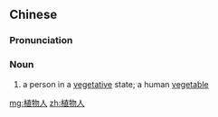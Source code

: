 ==Chinese==
{{zh-forms|type=21}}

===Pronunciation===
{{zh-pron
|m=zhíwùrén
|c=zik6 mat6 jan4
|cat=n
}}

===Noun===
{{zh-noun}}

# a person in a [[vegetative]] state; a human [[vegetable]]

[[mg:植物人]]
[[zh:植物人]]
